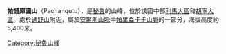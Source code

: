{{Coord|11|54|42|S|76|3|16|W|display=title}}

'''帕錢庫圖山'''（Pachanqutu），是[[秘魯|秘魯]]的山峰，位於該國中部[[利馬大區|利馬大區]]和[[胡寧大區|胡寧大區]]，處於[[通舒山|通舒山]]附近，屬於[[安第斯山脈|安第斯山脈]]中[[帕里亞卡卡山脈|帕里亞卡卡山脈]]的一部分，海拔高度約5,400米。

{{Peru-geo-stub}}
[[Category:秘魯山峰|Category:秘魯山峰]]